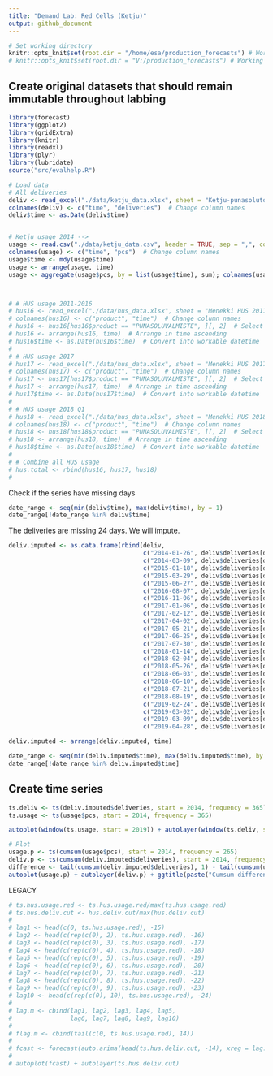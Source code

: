 ```yaml
---
title: "Demand Lab: Red Cells (Ketju)"
output: github_document
---
```


```r
# Set working directory
knitr::opts_knit$set(root.dir = "/home/esa/production_forecasts") # Working on Ubuntu
# knitr::opts_knit$set(root.dir = "V:/production_forecasts") # Working home
```

## Create original datasets that should remain immutable throughout labbing
```r
library(forecast)
library(ggplot2)
library(gridExtra)
library(knitr)
library(readxl)
library(plyr)
library(lubridate)
source("src/evalhelp.R")

# Load data
# All deliveries
deliv <- read_excel("./data/ketju_data.xlsx", sheet = "Ketju-punasolutoimitukset 2014-")[, c('Päivämäärä', 'Toimitukset')]
colnames(deliv) <- c("time", "deliveries")  # Change column names
deliv$time <- as.Date(deliv$time)


# Ketju usage 2014 -->
usage <- read.csv("./data/ketju_data.csv", header = TRUE, sep = ",", colClasses=c("NULL", "NULL", "NULL", "NULL", "NULL", "NULL", "NULL", "NULL", NA, "NULL", NA))
colnames(usage) <- c("time", "pcs")  # Change column names
usage$time <- mdy(usage$time)
usage <- arrange(usage, time)
usage <- aggregate(usage$pcs, by = list(usage$time), sum); colnames(usage) <- c("time", "pcs")



# # HUS usage 2011-2016
# hus16 <- read_excel("./data/hus_data.xlsx", sheet = "Menekki HUS 2011-2016")[, c('verituote_laatu', 'osastolle vientiaika')]
# colnames(hus16) <- c("product", "time")  # Change column names
# hus16 <- hus16[hus16$product == "PUNASOLUVALMISTE", ][, 2]  # Select only red cells and drop label column
# hus16 <- arrange(hus16, time)  # Arrange in time ascending
# hus16$time <- as.Date(hus16$time)  # Convert into workable datetime
# 
# # HUS usage 2017
# hus17 <- read_excel("./data/hus_data.xlsx", sheet = "Menekki HUS 2017")[, c('verituote_laatu', 'osastolle vientiaika')]
# colnames(hus17) <- c("product", "time")  # Change column names
# hus17 <- hus17[hus17$product == "PUNASOLUVALMISTE", ][, 2]  # Select only red cells and drop label column
# hus17 <- arrange(hus17, time)  # Arrange in time ascending
# hus17$time <- as.Date(hus17$time)  # Convert into workable datetime
# 
# # HUS usage 2018 Q1
# hus18 <- read_excel("./data/hus_data.xlsx", sheet = "Menekki HUS 2018 Q1")[, c('verituote_laatu', 'osastolle vientiaika')]
# colnames(hus18) <- c("product", "time")  # Change column names
# hus18 <- hus18[hus18$product == "PUNASOLUVALMISTE", ][, 2]  # Select only red cells and drop label column
# hus18 <- arrange(hus18, time)  # Arrange in time ascending
# hus18$time <- as.Date(hus18$time)  # Convert into workable datetime
# 
# # Combine all HUS usage
# hus.total <- rbind(hus16, hus17, hus18)
# 
```

Check if the series have missing days
```r
date_range <- seq(min(deliv$time), max(deliv$time), by = 1)
date_range[!date_range %in% deliv$time]
```

The deliveries are missing 24 days. We will impute.

```r
deliv.imputed <- as.data.frame(rbind(deliv,
                                     c("2014-01-26", deliv$deliveries[deliv$time == "2014-01-19"]),
                                     c("2014-03-09", deliv$deliveries[deliv$time == "2014-03-02"]),
                                     c("2015-01-18", deliv$deliveries[deliv$time == "2015-01-11"]),
                                     c("2015-03-29", deliv$deliveries[deliv$time == "2015-03-22"]),
                                     c("2015-06-27", deliv$deliveries[deliv$time == "2015-06-20"]),
                                     c("2016-08-07", deliv$deliveries[deliv$time == "2016-07-31"]),
                                     c("2016-11-06", deliv$deliveries[deliv$time == "2016-10-30"]),
                                     c("2017-01-06", deliv$deliveries[deliv$time == "2016-12-30"]),
                                     c("2017-02-12", deliv$deliveries[deliv$time == "2017-02-05"]),
                                     c("2017-04-02", deliv$deliveries[deliv$time == "2017-03-26"]),
                                     c("2017-05-21", deliv$deliveries[deliv$time == "2017-05-14"]),
                                     c("2017-06-25", deliv$deliveries[deliv$time == "2017-06-18"]),
                                     c("2017-07-30", deliv$deliveries[deliv$time == "2017-07-23"]),
                                     c("2018-01-14", deliv$deliveries[deliv$time == "2018-01-07"]),
                                     c("2018-02-04", deliv$deliveries[deliv$time == "2018-01-28"]),
                                     c("2018-05-26", deliv$deliveries[deliv$time == "2018-05-19"]),
                                     c("2018-06-03", deliv$deliveries[deliv$time == "2018-05-27"]),
                                     c("2018-06-10", deliv$deliveries[deliv$time == "2018-06-04"]),
                                     c("2018-07-21", deliv$deliveries[deliv$time == "2018-07-14"]),
                                     c("2018-08-19", deliv$deliveries[deliv$time == "2018-08-12"]),
                                     c("2019-02-24", deliv$deliveries[deliv$time == "2019-02-17"]),
                                     c("2019-03-02", deliv$deliveries[deliv$time == "2019-02-23"]),
                                     c("2019-03-09", deliv$deliveries[deliv$time == "2019-03-03"]),
                                     c("2019-04-28", deliv$deliveries[deliv$time == "2019-04-21"]))); colnames(deliv.imputed) <- c("time", "deliveries")

deliv.imputed <- arrange(deliv.imputed, time)
```


```r
date_range <- seq(min(deliv.imputed$time), max(deliv.imputed$time), by = 1)
date_range[!date_range %in% deliv.imputed$time]
```


## Create time series
```r
ts.deliv <- ts(deliv.imputed$deliveries, start = 2014, frequency = 365)
ts.usage <- ts(usage$pcs, start = 2014, frequency = 365)
```


```r
autoplot(window(ts.usage, start = 2019)) + autolayer(window(ts.deliv, start = 2019)) + ggtitle("Ketju-menekki vs. Ketju-toimitukset 2019")
```


```r
# Plot
usage.p <- ts(cumsum(usage$pcs), start = 2014, frequency = 265)
deliv.p <- ts(cumsum(deliv.imputed$deliveries), start = 2014, frequency = 265)
difference <- tail(cumsum(deliv.imputed$deliveries), 1) - tail(cumsum(usage$pcs), 1)
autoplot(usage.p) + autolayer(deliv.p) + ggtitle(paste("Cumsum difference at end of series: ", difference))
```

LEGACY
```r
# ts.hus.usage.red <- ts.hus.usage.red/max(ts.hus.usage.red)
# ts.hus.deliv.cut <- hus.deliv.cut/max(hus.deliv.cut)
# 
# lag1 <- head(c(0, ts.hus.usage.red), -15)
# lag2 <- head(c(rep(c(0), 2), ts.hus.usage.red), -16)
# lag3 <- head(c(rep(c(0), 3), ts.hus.usage.red), -17)
# lag4 <- head(c(rep(c(0), 4), ts.hus.usage.red), -18)
# lag5 <- head(c(rep(c(0), 5), ts.hus.usage.red), -19)
# lag6 <- head(c(rep(c(0), 6), ts.hus.usage.red), -20)
# lag7 <- head(c(rep(c(0), 7), ts.hus.usage.red), -21)
# lag8 <- head(c(rep(c(0), 8), ts.hus.usage.red), -22)
# lag9 <- head(c(rep(c(0), 9), ts.hus.usage.red), -23)
# lag10 <- head(c(rep(c(0), 10), ts.hus.usage.red), -24)
# 
# lag.m <- cbind(lag1, lag2, lag3, lag4, lag5,
#                lag6, lag7, lag8, lag9, lag10)
# 
# flag.m <- cbind(tail(c(0, ts.hus.usage.red), 14))
# 
# fcast <- forecast(auto.arima(head(ts.hus.deliv.cut, -14), xreg = lag.m), xreg = head(lag.m, 14), h = 14)
# 
# autoplot(fcast) + autolayer(ts.hus.deliv.cut)
```